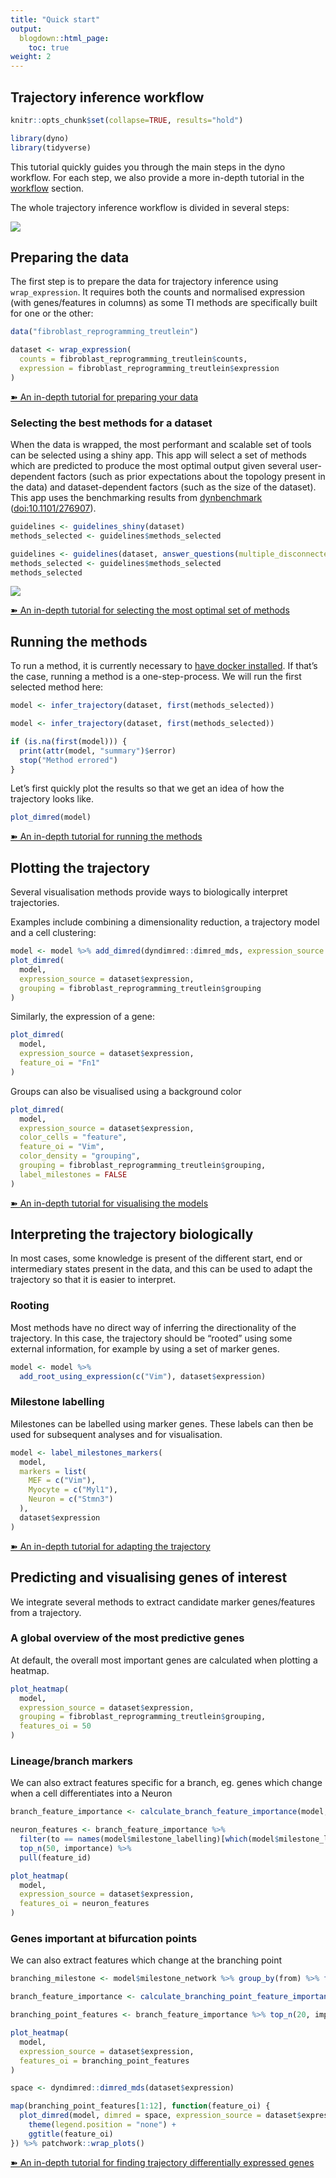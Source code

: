 ```yaml
---
title: "Quick start"
output:
  blogdown::html_page:
    toc: true
weight: 2
---
```


## Trajectory inference workflow

```r
knitr::opts_chunk$set(collapse=TRUE, results="hold")
```

```r
library(dyno)
library(tidyverse)
```

This tutorial quickly guides you through the main steps in the dyno workflow. For each step, we also provide a more in-depth tutorial in the [workflow](../3-workflow) section.

The whole trajectory inference workflow is divided in several steps:

![](/images/dyno/toolkit.png)

## Preparing the data

The first step is to prepare the data for trajectory inference using `wrap_expression`. It requires both the counts and normalised expression (with genes/features in columns) as some TI methods are specifically built for one or the other:

```r
data("fibroblast_reprogramming_treutlein")

dataset <- wrap_expression(
  counts = fibroblast_reprogramming_treutlein$counts,
  expression = fibroblast_reprogramming_treutlein$expression
)
```

[➽ An in-depth tutorial for preparing your data](../3-workflow/1-preparing)

### Selecting the best methods for a dataset

When the data is wrapped, the most performant and scalable set of tools can be selected using a shiny app. This app will select a set of methods which are predicted to produce the most optimal output given several user-dependent factors (such as prior expectations about the topology present in the data) and dataset-dependent factors (such as the size of the dataset). This app uses the benchmarking results from [dynbenchmark](https://github.com/dynverse/dynbenchmark) ([doi:10.1101/276907](https://doi.org/10.1101/276907)).

``` r
guidelines <- guidelines_shiny(dataset)
methods_selected <- guidelines$methods_selected
```

```r
guidelines <- guidelines(dataset, answer_questions(multiple_disconnected = FALSE, expect_topology = TRUE, expected_topology = "bifurcation"))
methods_selected <- guidelines$methods_selected
methods_selected
```

![](/images/dyno/dynguidelines.gif)

[➽ An in-depth tutorial for selecting the most optimal set of methods](../3-workflow/2-guidelines)

## Running the methods

To run a method, it is currently necessary to [have docker installed](#installation). If that's the case, running a method is a one-step-process. We will run the first selected method here:

``` r
model <- infer_trajectory(dataset, first(methods_selected))
```

```r
model <- infer_trajectory(dataset, first(methods_selected))

if (is.na(first(model))) {
  print(attr(model, "summary")$error)
  stop("Method errored")
}
```

Let's first quickly plot the results so that we get an idea of how the trajectory looks like.

```r
plot_dimred(model)
```

[➽ An in-depth tutorial for running the methods](../3-workflow/3-running)


## Plotting the trajectory
Several visualisation methods provide ways to biologically interpret trajectories. 

Examples include combining a dimensionality reduction, a trajectory model and a cell clustering:
```r
model <- model %>% add_dimred(dyndimred::dimred_mds, expression_source = dataset$expression)
plot_dimred(
  model, 
  expression_source = dataset$expression, 
  grouping = fibroblast_reprogramming_treutlein$grouping
)
```

Similarly, the expression of a gene:
```r
plot_dimred(
  model, 
  expression_source = dataset$expression,
  feature_oi = "Fn1"
)
```

Groups can also be visualised using a background color
```r
plot_dimred(
  model, 
  expression_source = dataset$expression, 
  color_cells = "feature",
  feature_oi = "Vim",
  color_density = "grouping",
  grouping = fibroblast_reprogramming_treutlein$grouping,
  label_milestones = FALSE
)
```

[➽ An in-depth tutorial for visualising the models](../3-workflow/4-visualisation)

## Interpreting the trajectory biologically

In most cases, some knowledge is present of the different start, end or intermediary states present in the data, and this can be used to adapt the trajectory so that it is easier to interpret.

### Rooting
Most methods have no direct way of inferring the directionality of the trajectory. In this case, the trajectory should be "rooted" using some external information, for example by using a set of marker genes.

```r
model <- model %>% 
  add_root_using_expression(c("Vim"), dataset$expression)
```


### Milestone labelling

Milestones can be labelled using marker genes. These labels can then be used for subsequent analyses and for visualisation.

```r
model <- label_milestones_markers(
  model,
  markers = list(
    MEF = c("Vim"),
    Myocyte = c("Myl1"),
    Neuron = c("Stmn3")
  ),
  dataset$expression
)
```

[➽ An in-depth tutorial for adapting the trajectory](../3-workflow/5-adapting)

## Predicting and visualising genes of interest

We integrate several methods to extract candidate marker genes/features from a trajectory.

### A global overview of the most predictive genes

At default, the overall most important genes are calculated when plotting a heatmap.

```r
plot_heatmap(
  model,
  expression_source = dataset$expression,
  grouping = fibroblast_reprogramming_treutlein$grouping,
  features_oi = 50
)
```

### Lineage/branch markers

We can also extract features specific for a branch, eg. genes which change when a cell differentiates into a Neuron

```r
branch_feature_importance <- calculate_branch_feature_importance(model, expression_source=dataset$expression)

neuron_features <- branch_feature_importance %>% 
  filter(to == names(model$milestone_labelling)[which(model$milestone_labelling =="Neuron")]) %>% 
  top_n(50, importance) %>% 
  pull(feature_id)
```

```r
plot_heatmap(
  model, 
  expression_source = dataset$expression, 
  features_oi = neuron_features
)
```

### Genes important at bifurcation points

We can also extract features which change at the branching point

```r
branching_milestone <- model$milestone_network %>% group_by(from) %>% filter(n() > 1) %>% pull(from) %>% first()

branch_feature_importance <- calculate_branching_point_feature_importance(model, expression_source=dataset$expression, milestones_oi = branching_milestone)

branching_point_features <- branch_feature_importance %>% top_n(20, importance) %>% pull(feature_id)

plot_heatmap(
  model,
  expression_source = dataset$expression,
  features_oi = branching_point_features
)
```

```r
space <- dyndimred::dimred_mds(dataset$expression)

map(branching_point_features[1:12], function(feature_oi) {
  plot_dimred(model, dimred = space, expression_source = dataset$expression, feature_oi = feature_oi, label_milestones = FALSE) +
    theme(legend.position = "none") +
    ggtitle(feature_oi)
}) %>% patchwork::wrap_plots()
```

[➽ An in-depth tutorial for finding trajectory differentially expressed genes](../3-workflow/6-tde)
